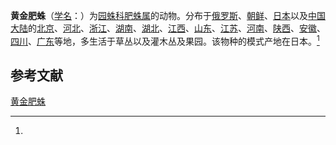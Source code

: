 {{Speciesbox
| name = 黄金肥蛛
| status = 
| status_system = 
| image = Larinia.argiopiformis.male.-.tanikawa.jpg
| genus = Lariniaria
| species = argiopiformis
| authority = (Bosenberg et Strand, 1906)<ref name='id13676'>{{cite web| url =http://www.bioinfo.cn/db05/BjdwSpecies.php?action=view&id=13676| title =黄金肥蛛| work =《中国动物物种编目数据库》| publisher =中国科学院微生物研究所| author =中国科学院动物研究所| accessdate =2009-04-28| deadurl =yes| archiveurl =https://web.archive.org/web/20160305004452/http://www.bioinfo.cn/db05/BjdwSpecies.php?action=view&id=13676| archivedate =2016-03-05}}</ref>
}}

'''黄金肥蛛'''（[[学名|学名]]：{{lang|la|''Lariniaria argiopiformis''}}）为[[园蛛科|园蛛科]][[肥蛛属|肥蛛属]]的动物。分布于[[俄罗斯|俄罗斯]]、[[朝鲜|朝鲜]]、[[日本|日本]]以及[[中国大陆|中国大陆]]的[[北京|北京]]、[[河北|河北]]、[[浙江|浙江]]、[[湖南|湖南]]、[[湖北|湖北]]、[[江西|江西]]、[[山东|山东]]、[[江苏|江苏]]、[[河南|河南]]、[[陕西|陕西]]、[[安徽|安徽]]、[[四川|四川]]、[[广东|广东]]等地，多生活于草丛以及灌木丛及果园。该物种的模式产地在日本。<ref name='id13676'/>

== 参考文献 ==
{{reflist}}

{{Wikispecies|Lariniaria argiopiformis}}
{{Taxonbar|from=Q1306938}}

[[Category:肥蛛属|黄金肥蛛]]


{{蜘蛛小作品}}
